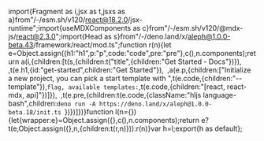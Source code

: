 import{Fragment as i,jsx as t,jsxs as a}from"/-/esm.sh/v120/react@18.2.0/jsx-runtime";import{useMDXComponents as c}from"/-/esm.sh/v120/@mdx-js/react@2.3.0";import{Head as s}from"/-/deno.land/x/aleph@1.0.0-beta.43/framework/react/mod.ts";function r(n){let e=Object.assign({h1:"h1",p:"p",code:"code",pre:"pre"},c(),n.components);return a(i,{children:[t(s,{children:t("title",{children:"Get Started - Docs"})}),`
`,t(e.h1,{id:"get-started",children:"Get Started"}),`
`,a(e.p,{children:["Initialize a new project, you can pick a start template with ",t(e.code,{children:"--template"}),` flag, available templates:
`,t(e.code,{children:"[react, react-mdx, api]"})]}),`
`,t(e.pre,{children:t(e.code,{className:"hljs language-bash",children:`deno run -A https://deno.land/x/aleph@1.0.0-beta.18/init.ts
`})})]})}function l(n={}){let{wrapper:e}=Object.assign({},c(),n.components);return e?t(e,Object.assign({},n,{children:t(r,n)})):r(n)}var h=l;export{h as default};

